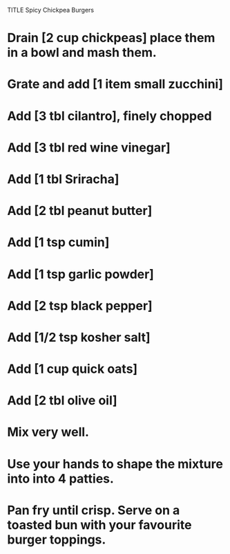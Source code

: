 TITLE Spicy Chickpea Burgers

# Drain [2 cup chickpeas] place them in a bowl and mash them.
# Grate and add [1 item small zucchini]
# Add [3 tbl cilantro], finely chopped
# Add [3 tbl red wine vinegar]
# Add [1 tbl Sriracha]
# Add [2 tbl peanut butter]
# Add [1 tsp cumin]
# Add [1 tsp garlic powder]
# Add [2 tsp black pepper]
# Add [1/2 tsp kosher salt]
# Add [1 cup quick oats]
# Add [2 tbl olive oil]
# Mix very well.
# Use your hands to shape the mixture into into 4 patties.
# Pan fry until crisp. Serve on a toasted bun with your favourite burger toppings.
